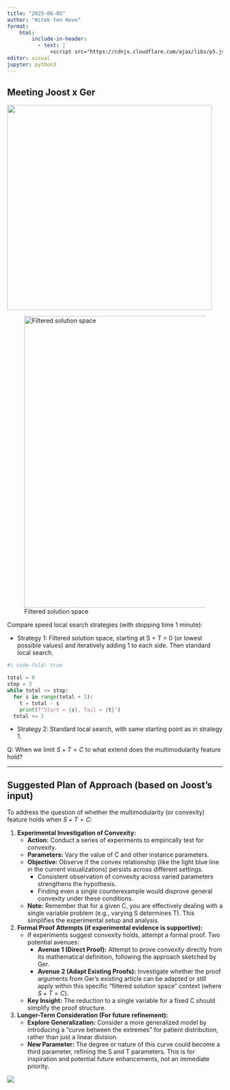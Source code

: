 ```yaml
---
title: "2025-06-05"
author: "Witek ten Hove"
format:
    html:
        include-in-header:
          - text: |
              <script src="https://cdnjs.cloudflare.com/ajax/libs/p5.js/1.4.0/p5.js"></script>
editor: visual
jupyter: python3
---
```


## Meeting Joost x Ger

![](images/2025-06-05-cleaned.png){width="478"}

![Filtered solution space](images/charts-filtered-solution-space.png){width="680"}

Compare speed local search strategies (with stopping time 1 minute):

-   Strategy 1: Filtered solution space, starting at S = T = 0 (or lowest possible values) and iteratively adding 1 to each side. Then standard local search.

```python
#| code-fold: true

total = 0
stop = 3
while total <= stop:
  for s in range(total + 1):
    t = total - s
    print(f"Start = {s}, Tail = {t}")
  total += 1
```

-   Strategy 2: Standard local search, with same starting point as in strategy 1.

Q: When we limit $S + T = C$ to what extend does the multimodularity feature hold?

___

## Suggested Plan of Approach (based on Joost's input)

To address the question of whether the multimodularity (or convexity) feature holds when $S+T=C$:

1.  **Experimental Investigation of Convexity:**
    *   **Action:** Conduct a series of experiments to empirically test for convexity.
    *   **Parameters:** Vary the value of C and other instance parameters.
    *   **Objective:** Observe if the convex relationship (like the light blue line in the current visualizations) persists across different settings.
        *   Consistent observation of convexity across varied parameters strengthens the hypothesis.
        *   Finding even a single counterexample would disprove general convexity under these conditions.
    *   **Note:** Remember that for a given C, you are effectively dealing with a single variable problem (e.g., varying S determines T). This simplifies the experimental setup and analysis.

2.  **Formal Proof Attempts (if experimental evidence is supportive):**
    *   If experiments suggest convexity holds, attempt a formal proof. Two potential avenues:
        *   **Avenue 1 (Direct Proof):** Attempt to prove convexity directly from its mathematical definition, following the approach sketched by Ger.
        *   **Avenue 2 (Adapt Existing Proofs):** Investigate whether the proof arguments from Ger's existing article can be adapted or still apply within this specific "filtered solution space" context (where $S+T=C$).
    *   **Key Insight:** The reduction to a single variable for a fixed C should simplify the proof structure.

3.  **Longer-Term Consideration (For future refinement):**
    *   **Explore Generalization:** Consider a more generalized model by introducing a "curve between the extremes" for patient distribution, rather than just a linear division.
    *   **New Parameter:** The degree or nature of this curve could become a third parameter, refining the S and T parameters. This is for inspiration and potential future enhancements, not an immediate priority.

![](images/2025-06-05%20projection.png)
